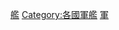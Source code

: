 {{Commonscat|Naval ships of the United States}}

[[Category:美國軍事裝備|艦]]
[[Category:各國軍艦|Category:各國軍艦]]
[[Category:美國船艦|軍]]